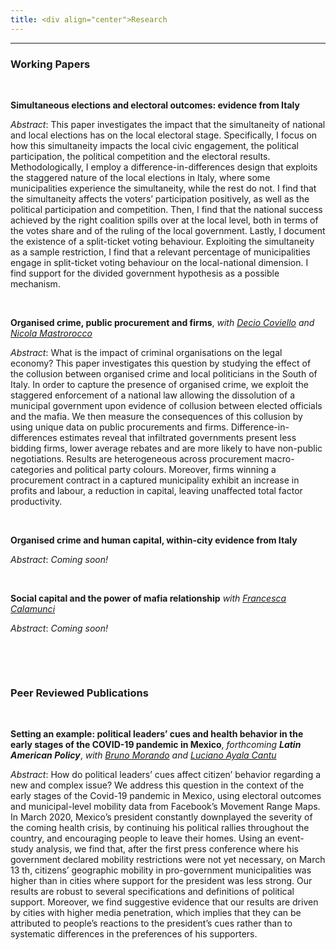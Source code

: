 ```yaml
---
title: <div align="center">Research
---
```



****

<div align="left">

### Working Papers

<br />


**Simultaneous elections and electoral outcomes: evidence from Italy**

*Abstract*: This paper investigates the impact that the simultaneity of national and local elections has on the local electoral stage. Specifically, I focus on how this simultaneity impacts the local civic engagement, the political participation, the political competition and the electoral results. Methodologically, I employ a difference-in-differences design that exploits the staggered nature of the local elections in Italy, where some municipalities experience the simultaneity, while the rest do not. I find that the simultaneity affects the voters' participation positively, as well as the political participation and competition. Then, I find that the national success achieved by the right coalition spills over at the local level, both in terms of the votes share and of the ruling of the local government. Lastly, I document the existence of a split-ticket voting behaviour. Exploiting the simultaneity as a sample restriction, I find that a relevant percentage of municipalities engage in split-ticket voting behaviour on the local-national dimension. I find support for the divided government hypothesis as a possible mechanism.

<br />

**Organised crime, public procurement and firms**, *with [Decio Coviello](https://tintin.hec.ca/pages/decio.coviello/home.html) and [Nicola Mastrorocco](https://nicolamastrorocco.com/)*

*Abstract*: What is the impact of criminal organisations on the legal economy? This paper investigates this question by studying the effect of the collusion between organised crime and local politicians in the South of Italy. In order to capture the presence of organised crime, we exploit the staggered enforcement of a national law allowing the dissolution of a municipal government upon evidence of  collusion  between  elected  officials and the mafia. We then measure the consequences of this collusion by using unique data on public procurements and firms. Difference-in-differences estimates reveal that infiltrated governments present less bidding firms, lower average rebates and are more likely to have non-public negotiations. Results are heterogeneous across procurement macro-categories and political party colours. Moreover, firms winning a procurement contract in a captured municipality exhibit an increase in profits and labour, a  reduction in capital, leaving unaffected total factor productivity.

<br />


**Organised crime and human capital, within-city evidence from Italy** 

*Abstract*: *Coming soon!*

<br />

**Social capital and the power of mafia relationship** *with [Francesca Calamunci](https://sites.google.com/view/francescacalamunci/home?authuser=0)*

*Abstract*: *Coming soon!*

<br />

<br />


### Peer Reviewed Publications

<br />


**Setting an example: political leaders’ cues and health behavior in the early stages of the COVID-19 pandemic in Mexico**, *forthcoming __Latin American Policy__*, *with [Bruno Morando](https://sites.google.com/view/brunomorando/home) and [Luciano Ayala Cantu](https://www.udlap.mx/ofertaacademica/profesores.aspx?cveCarrera=LEC&profesor=0024068&extracto=1)*



*Abstract*: How do political leaders’ cues affect citizen’ behavior regarding a new and complex issue? We address this question in the context of the early stages of the Covid-19 pandemic in Mexico, using electoral outcomes and municipal-level mobility data from Facebook’s Movement Range Maps. In March 2020, Mexico’s president constantly downplayed the severity of the coming health crisis, by continuing his political rallies throughout the country, and encouraging people to leave their homes. Using an event-study analysis, we find that, after the first press conference where his government declared mobility restrictions were not
yet necessary, on March 13 th, citizens’ geographic mobility in pro-government
municipalities was higher than in cities where support for the president was less strong. Our results are robust to several specifications and definitions of political support. Moreover, we find suggestive evidence that our results are driven by cities with higher media penetration, which implies that they can be attributed to people’s reactions to the president’s cues rather than to
systematic differences in the preferences of his supporters.